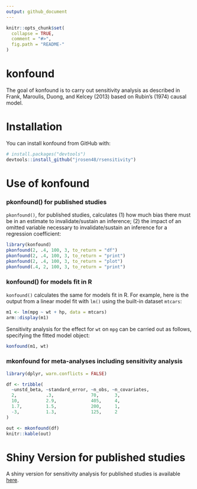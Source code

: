 ```yaml
---
output: github_document
---
```


<!-- README.md is generated from README.Rmd. Please edit that file -->

```r
knitr::opts_chunk$set(
  collapse = TRUE,
  comment = "#>",
  fig.path = "README-"
)
```

# konfound

The goal of konfound is to carry out sensitivity analysis as described in Frank, Maroulis, Duong, and Kelcey (2013) based on Rubin's (1974) causal model. 

# Installation

You can install konfound from GitHub with:

```r
# install.packages("devtools")
devtools::install_github("jrosen48/rsensitivity")
```

# Use of konfound

### pkonfound() for published studies

`pkonfound()`, for published studies, calculates (1) how much bias there must be in an estimate to invalidate/sustain an inference; (2) the impact of an omitted variable necessary to invalidate/sustain an inference for a regression coefficient:

```r
library(konfound)
pkonfound(2, .4, 100, 3, to_return = "df")
pkonfound(2, .4, 100, 3, to_return = "print")
pkonfound(2, .4, 100, 3, to_return = "plot")
pkonfound(.4, 2, 100, 3, to_return = "print")
```

### konfound() for models fit in R

`konfound()` calculates the same for models fit in R. For example, here is the output from a linear model fit with `lm()` using the built-in dataset `mtcars`:

```r
m1 <- lm(mpg ~ wt + hp, data = mtcars)
arm::display(m1)
```

Sensitivity analysis for the effect for `wt` on `mpg` can be carried out as follows, specifying the fitted model object:

```r
konfound(m1, wt)
```

### mkonfound for meta-analyses including sensitivity analysis

```r
library(dplyr, warn.conflicts = FALSE)

df <- tribble(
  ~unstd_beta, ~standard_error, ~n_obs, ~n_covariates,
  2,           .3,              70,      3,
  10,          2.9,             405,     4,
  1.7,         1.5,             200,     1,
  -3,          1.3,             125,     2
)

out <- mkonfound(df)
knitr::kable(out)
```

# Shiny Version for published studies 

A shiny version for sensitivity analysis for published studies is available [here](https://jmichaelrosenberg.shinyapps.io/shinykonfound/).